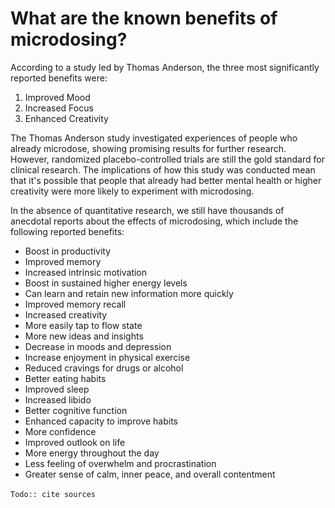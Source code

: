 # What are the known benefits of microdosing?

According to a study led by Thomas Anderson, the three most significantly reported benefits were:
1. Improved Mood
2. Increased Focus
3. Enhanced Creativity

The Thomas Anderson study investigated experiences of people who already microdose, showing promising results for further research. However, randomized placebo-controlled trials are still the gold standard for clinical research. The implications of how this study was conducted mean that it's possible that people that already had better mental health or higher creativity were more likely to experiment with microdosing. 

In the absence of quantitative research, we still have thousands of anecdotal reports about the effects of microdosing, which include the following reported benefits:
- Boost in productivity
- Improved memory
- Increased intrinsic motivation
- Boost in sustained higher energy levels
- Can learn and retain new information more quickly
- Improved memory recall
- Increased creativity
- More easily tap to flow state
- More new ideas and insights
- Decrease in moods and depression
- Increase enjoyment in physical exercise
- Reduced cravings for drugs or alcohol
- Better eating habits
- Improved sleep
- Increased libido
- Better cognitive function
- Enhanced capacity to improve habits
- More confidence
- Improved outlook on life
- More energy throughout the day
- Less feeling of overwhelm and procrastination
- Greater sense of calm, inner peace, and overall contentment


﻿`Todo:: cite sources`
